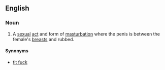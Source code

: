==English==

===Noun===
{{en-noun}}

# {{label|en|vulgar|slang}} A [[sexual]] [[act]] and form of [[masturbation]] where the penis is between the female's [[breast]]s and rubbed.

====Synonyms====
* [[tit fuck]]